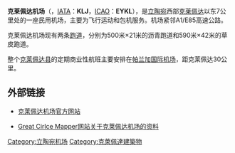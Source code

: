 {{Infobox airport
| name             = 克莱佩达机场
| nativename       = Klaipėdos oro uostas
| image            = 
| image-width      = 
| caption          = 
| pushpin_map      = Lithuania
| type             = 民用
| operator         = UAB "Klaipėdos aerouostas"
| opened           = 
| closed           = 
| city-served      = [[克莱佩达|克莱佩达]]
| location         = [[克莱佩达|克莱佩达]]
| distance_to_city = 7公里
| elevation-m      = 18
| website          = 
| IATA             = KLJ
| ICAO             = EYKL
| FAA              = 
| LID              = 
| coordinates      = {{coord|55|42|43|N|21|14|34|E|type:airport}}
| r1-number        = 07/25
| r1-length-f      = 1640
| r1-length-m      = 500
| r1-surface       = 沥青
| r2-number        = 06/24
| r2-length-f      = 1935
| r2-length-m      = 590
| r2-surface       = 草
| stat-year        = 
| stat_passenger   = 
| stat_cargo       = 
| stat_flight      = 
| stat1-header     = 
| stat1-data       = 
| footnotes        = 
}}
'''克莱佩达机场'''（{{lang-lt|Klaipėdos oro uostas}}，[[IATA机场代码|IATA]]：'''KLJ'''，[[ICAO机场代码|ICAO]]：'''EYKL'''），是[[立陶宛|立陶宛]]西部[[克莱佩达|克莱佩达]]以东7公里处的一座民用机场，主要为飞行运动和包机服务。机场紧邻A1/E85高速公路。

克莱佩达机场现有两条[[跑道|跑道]]，分别为500米×21米的沥青跑道和590米×42米的草皮跑道。

整个[[克莱佩达县|克莱佩达县]]的定期商业性航班主要安排在[[帕兰加国际机场|帕兰加国际机场]]，距克莱佩达30公里。

== 外部链接 ==
* {{Lt icon}}{{En icon}}[https://web.archive.org/web/20071123015421/http://www.airportklaipeda.lt/ 克莱佩达机场官方网站]
* {{En icon}}[http://gc.kls2.com/airport/EYKL Great Cirlce Mapper网站关于克莱佩达机场的资料] {{Wayback|url=http://gc.kls2.com/airport/EYKL |date=20190823164751 }}

{{立陶宛机场}}
[[Category:立陶宛机场|Category:立陶宛机场]]
[[Category:克萊佩達建築物|Category:克萊佩達建築物]]